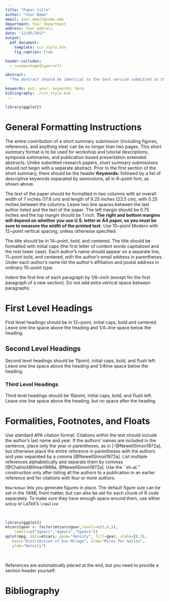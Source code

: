 ```yaml
---
title: "Paper title"
author: "Your Name"
email: your.email@some.edu
department: Your department
address: Your address
date: "12/05/2017"
output:
  pdf_document:
    template: ccn_style.tex
    fig_caption: true

header-includes:
  - \usepackage{hyperref}

abstract: 
  "The abstract should be identical to the text version submitted in the webform and should not exceed 1,500 characters, including spaces and any special characters. The abstract should thus be relatively short. Aim for 150 words. Max length is 200 words. Arbitrarily long German words are not encouraged. CCN has an interdisciplinary audience. Hence a good abstract should (a) give context about what the problem is and why it matters (b) give the contents and explain what was done and what was found (c) give a clear conclusion including what we learned and how it changes the way we think about the universe."

keywords: put; your; keywords; here
bibliography: ./ccn_style.bib
---
```


```r
library(ggplot2)

```

# General Formatting Instructions

The entire contribution of a short summary submission (including
figures, references, and anything else) can be no longer than two
pages. This short summary format is to be used for workshop and
tutorial descriptions, symposia summaries, and publication-based
presentation extended abstracts. Unlike submitted research papers,
short summary submissions should _not_ begin with a separate
abstract. Prior to the first section of the short summary, there
should be the header __Keywords:__ followed by a list of
descriptive keywords separated by semicolons, all in 9~point font, as
shown above.

The text of the paper should be formatted in two columns with an
overall width of 7 inches (17.8 cm) and length of 9.25 inches (23.5
cm), with 0.25 inches between the columns. Leave two line spaces
between the last author listed and the text of the paper. The left
margin should be 0.75 inches and the top margin should be 1 inch.
__The right and bottom margins will depend on whether you use
  U.S. letter or A4 paper, so you must be sure to measure the width of
  the printed text.__ Use 10~point Modern with 12~point vertical
spacing, unless otherwise specified.

The title should be in 14~point, bold, and centered. The title should
be formatted with initial caps (the first letter of content words
capitalized and the rest lower case). Each author's name should appear
on a separate line, 11~point bold, and centered, with the author's
email address in parentheses. Under each author's name list the
author's affiliation and postal address in ordinary 10~point type.

Indent the first line of each paragraph by 1/8~inch (except for the
first paragraph of a new section). Do not add extra vertical space
between paragraphs.

# First Level Headings

First level headings should be in 12~point, initial caps, bold and
centered. Leave one line space above the heading and 1/4~line space
below the heading.


## Second Level Headings

Second level headings should be 11point, initial caps, bold, and
flush left. Leave one line space above the heading and 1/4line
space below the heading.


### Third Level Headings

Third level headings should be 10point, initial caps, bold, and flush
left. Leave one line space above the heading, but no space after the
heading.


# Formalities, Footnotes, and Floats

Use standard APA citation format. Citations within the text should
include the author's last name and year. If the authors' names are
included in the sentence, place only the year in parentheses, as in
[-@NewellSimon1972a], but otherwise place the entire reference in
parentheses with the authors and year separated by a comma
[@NewellSimon1972a]. List multiple references alphabetically and
separate them by commas
[@ChalnickBillman1988a, @NewellSimon1972a]. Use the
``et~al.'' construction only after listing all the authors to a
publication in an earlier reference and for citations with four or
more authors.

`Rmarkdown` lets you generate figures in place. The default figure size can be set in the YAML front matter, but can also be set for each chunk of R code separately. To make sure they have enough space around them, use either `&nbsp` or LaTeX's `\newline`

&nbsp;

```r
library(ggplot2)
mtcars$gear <- factor(mtcars$gear,levels=c(3,4,5),
  	labels=c("3gears","4gears","5gears"))
qplot(mpg, data=mtcars, geom="density", fill=gear, alpha=I(.5), 
   main="Distribution of Gas Milage", xlab="Miles Per Gallon", 
   ylab="Density")
```

&nbsp;


References are automatically placed at the end, but you need to provide a section header yourself:

# Bibliography
